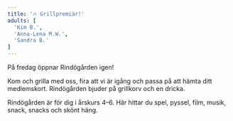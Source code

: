 ```yaml
---
title: '🔥 Grillpremiär!'
adults: [
  'Kim B.',
  'Anna-Lena M.W.',
  'Sandra B.'
]
---
```


<article class="flex flex-col gap-y-1">
  <p>
    På fredag öppnar Rindögården igen!
  </p>

  <p>
    Kom och grilla med oss, fira att vi är igång och passa på att hämta ditt medlemskort. Rindögården bjuder på grillkorv och en dricka.
  </p>

  <p>
    Rindögården är för dig i årskurs 4–6. Här hittar du spel, pyssel, film, musik, snack, snacks och skönt häng.
  </p>
</article>
